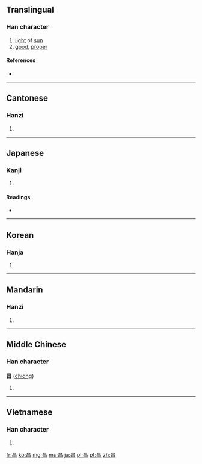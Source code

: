 ==Translingual==

===Han character===
{{Han char|rn=72|rad=日|as=04|sn=8|four=6060<sub>0</sub>|canj=日日 (AA)|ids=⿱[[日]][[日]]}}

# [[light]] of [[sun]]
# [[good]], [[proper]]

====References====
* {{Han ref|kx=0491.100|dkj=13803|dj=0852.160|hdz=21490.030|uh=660C|ud=26124|bh=A9F7|bd=43511}}

----

==Cantonese==

===Hanzi===
{{yue-hanzi|jyut=|y=cheung1}}

# {{defn|Cantonese|sort=日04}}

----

==Japanese==

===Kanji===
{{ja-kanji|grade=|rs=日04}}

# {{defn|Japanese|sort=日04}}

====Readings====
* {{ja-readings|on=[[しょう]] (shō)|kun=[[さかん]] (sakan)}}

----

==Korean==

===Hanja===
{{ko-hanja|hangeul=창|eumhun=|rv=chang|mr=ch'ang|y=chang}}

# {{defn|Korean|sort=日04}}

----

==Mandarin==

===Hanzi===
{{cmn-hanzi|pin=[[chāng]] ([[chang1]])|wg=ch'ang<sup>1</sup>}}

# {{defn|Mandarin|sort=日04}}

----

==Middle Chinese==

===Han character===
'''昌''' ([[chiɑng]])<!--note: the vowel ɑ is an IPA symbol and is different from the vowel a-->

# {{defn|Middle Chinese|sort=日04}}

----

==Vietnamese==

===Han character===
{{vi-hantu|[[xương]]|rs=日04}}

# {{defn|Vietnamese|sort=日04}}

[[fr:昌]]
[[ko:昌]]
[[mg:昌]]
[[ms:昌]]
[[ja:昌]]
[[pl:昌]]
[[pt:昌]]
[[zh:昌]]